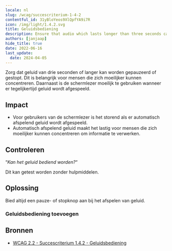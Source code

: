 ```yaml
---
locale: nl
slug: /wcag/succescriterium-1-4-2
contentful_id: 31yBloYeos9XlQpfYA9i7R
icon: /img/light/1.4.2.svg
title: Geluidsbediening
description: Ensure that audio which lasts longer than three seconds can be paused or stopped.
authors: [janjaap]
hide_title: true
date: 2022-06-16
last_update:
  date: 2024-04-05
---
```


<Hero
  title="Geluidsbediening"
  image="/img/light/1.4.2.svg"
  alt="WCAG 1.4.2 - Logo"
  prefix="Succescriterium 1.4.2"
  suffix="Niveau A"
/>

Zorg dat geluid van drie seconden of langer kan worden gepauzeerd of gestopt. Dit is belangrijk voor mensen die zich moeilijker kunnen concentreren. Daarnaast is de schermlezer moeilijk te gebruiken wanneer er tegelijkertijd geluid wordt afgespeeld.

## Impact

- Voor gebruikers van de schermlezer is het storend als er automatisch afspelend geluid wordt afgespeeld.
- Automatisch afspelend geluid maakt het lastig voor mensen die zich moeilijker kunnen concentreren om informatie te verwerken.

## Controleren

“*Kan het geluid bediend worden?*“

Dit kan getest worden zonder hulpmiddelen.

## Oplossing

Bied altijd een pauze- of stopknop aan bij het afspelen van geluid.

### Geluidsbediening toevoegen

<CodeSample id="media-audio-control" locale="nl"/>

## Bronnen

- [WCAG 2.2 - Succescriterium 1.4.2 - Geluidsbediening](https://www.w3.org/Translations/WCAG22-nl/#geluidsbediening)
